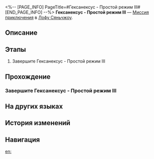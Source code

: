 <%-- [PAGE_INFO]
PageTitle=#Гексанексус - Простой режим III#
[END_PAGE_INFO] --%>
{{Дополнить|Диалоги.}}
{{Миссия Инфобокс
|id              = 8025212
|Название        = 
|Изображение     = Миссия Гексанексус - Простой режим III.png
|Тип             = Миссия приключения
|Событие         = 
|Глава           = 
|Условия         = 
|Персонажи       = Первопроходец
|СтартЛокация    = [[Лофу Сяньчжоу]] — [[Комиссия по ремёслам]]
|Мир             = Лофу Сяньчжоу
|Предыдущая      = 
|Следующая       = 
|Награды         = 
}}
'''Гексанексус - Простой режим III''' — [[Миссия приключения]] в [[Лофу Сяньчжоу]].

==Описание==
{{Описание|<!--официальное описание из Перекрёстка судеб-->}}

==Этапы==
# Завершите Гексанексус - Простой режим III

==Прохождение==
{{Дополнить}}
===Завершите Гексанексус - Простой режим III===
{{Описание миссии|тип=Миссия приключения|локация=Комиссия по ремёслам|Завершите Гексанексус - Простой режим III}}
{{Диалог Начало}}
{{Диалог Конец}}

==На других языках==
{{На других языках
|en   = Hexanexus Easy Mode III
|zhs  = 「枘凿六合」简单模式III
|zht  = 「枘鑿六合」簡單模式III
|ja   = 「枘構立方」難易度・簡単III
|ko   = 「모순된 결합체」 쉬움 모드 III
|es   = Hexanexus: modo fácil&nbsp;III
|fr   = Mode facile III de l'Hexanexus
|ru   = Гексанексус - Простой режим III
|th   = Hexanexus โหมดง่าย III
|vi   = "Khối Lục Giác" Chế Độ Dễ III
|de   = Hexanexus – Leichter Modus III
|id   = "Hexanexus" Mode Gampang III
|pt   = Hexanexus - Modo Fácil III
}}

==История изменений==
{{История изменений|3.5}}

==Навигация==
{{Миссия приключения Навбокс|Глава }}

[[en:]]
